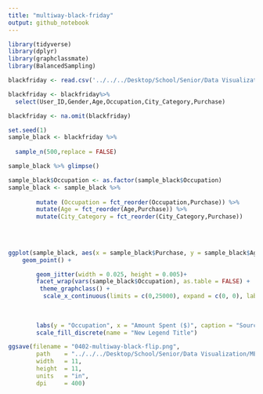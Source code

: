 ```yaml
---
title: "multiway-black-friday"
output: github_notebook
---
```


```r
library(tidyverse)
library(dplyr)
library(graphclassmate)
library(BalancedSampling)
```

```r
blackfriday <- read.csv('../../../Desktop/School/Senior/Data Visualization/ME447-singhab/data-raw/BlackFriday.csv')
```

```r
blackfriday <- blackfriday%>%
  select(User_ID,Gender,Age,Occupation,City_Category,Purchase)
```


```r
blackfriday <- na.omit(blackfriday)
```
```r
set.seed(1)
sample_black <- blackfriday %>%
 
  sample_n(500,replace = FALSE)
```


```r
sample_black %>% glimpse()
```


```r

sample_black$Occupation <- as.factor(sample_black$Occupation)
sample_black <- sample_black %>% 
       
        mutate (Occupation = fct_reorder(Occupation,Purchase)) %>%       
        mutate(Age = fct_reorder(Age,Purchase)) %>%
        mutate(City_Category = fct_reorder(City_Category,Purchase))
        
        
  


```




```r
ggplot(sample_black, aes(x = sample_black$Purchase, y = sample_black$Age , color = sample_black$City_Category)) +
    geom_point() +

        geom_jitter(width = 0.025, height = 0.005)+
        facet_wrap(vars(sample_black$Occupation), as.table = FALSE) + 
         theme_graphclass() +
          scale_x_continuous(limits = c(0,25000), expand = c(0, 0), labels=c('0','5','10','15','20','25'))+
  
      
 
        labs(y = "Occupation", x = "Amount Spent ($)", caption = "Source: Analytics Vidhya", color = "City Category")+
        scale_fill_discrete(name = "New Legend Title")
```

```r
ggsave(filename = "0402-multiway-black-flip.png",
        path    = "../../../Desktop/School/Senior/Data Visualization/ME447-singhab/figures/",
        width   = 11,
        height  = 11,
        units   = "in",
        dpi     = 400)
```

